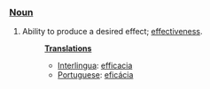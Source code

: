 ===[[Noun]]===
#Ability to produce a desired effect; [[effectiveness]].
#:'''[[Translation]]s'''
#:*[[Interlingua]]: [[efficacia]]
#:*[[Portuguese]]: [[eficácia]]
